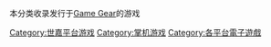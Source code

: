 本分类收录发行于[[Game_Gear|Game Gear]]的游戏

{{DEFAULTSORT:Game Gear}}
[[Category:世嘉平台游戏|Category:世嘉平台游戏]]
[[Category:掌机游戏|Category:掌机游戏]]
[[Category:各平台電子遊戲|Category:各平台電子遊戲]]